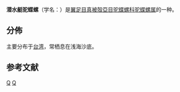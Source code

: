 {{Speciesbox
 | taxon = Cavolinia inflexa
 | authority = (Rang, 1829)
}}

'''潜水艇驼蝶螺'''（学名：''{{lang|la|Cavolinia inflexa}}''）是[[翼足目|翼足目]][[真被殻亞目|真被殻亞目]][[驼蝶螺科|驼蝶螺科]][[驼蝶螺属|驼蝶螺属]]的一种{{r|shell_1825}}。

==分佈==
主要分布于[[台湾|台湾]]{{r|shell_1825}}，常栖息在浅海沙底{{r|shell_1825}}。

==参考文献==
{{reflist|refs=
<ref name="shell_1825">{{cite web
 |url=http://shell.sinica.edu.tw/chinese/shellbase_detail.php?science_no=1825
 |title=国际贝库：潜水艇驼蝶螺
 |publisher=台湾贝类资料库
 |access-date=2018-11-08
 |language=zh-hant
 |archive-date=2018-11-08
 |archive-url=https://web.archive.org/web/20181108025926/http://shell.sinica.edu.tw/chinese/shellbase_detail.php?science_no=1825
 |dead-url=no
 }}</ref>
}}
{{Taxonbar}}
[[Category:驼蝶螺属|Q]]
[[Category:_1829年描述的动物|Q]]